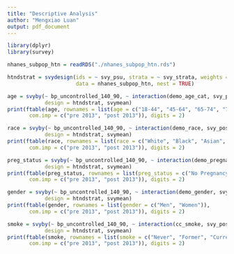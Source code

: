 ```yaml
---
title: "Descriptive Analysis"
author: "Mengxiao Luan"
output: pdf_document
---
```


```r
library(dplyr)
library(survey)
```

```r
nhanes_subpop_htn = readRDS("./nhanes_subpop_htn.rds")

htndstrat = svydesign(ids = ~ svy_psu, strata = ~ svy_strata, weights = ~ svy_weight_cal, 
                      data = nhanes_subpop_htn, nest = TRUE)

```

```r
age = svyby(~ bp_uncontrolled_140_90, ~ interaction(demo_age_cat, svy_post2013), 
            design = htndstrat, svymean)
print(ftable(age, rownames = list(age = c("18-44", "45-64", "65-74", "75+")), 
       com.imp = c("pre 2013", "post 2013")), digits = 2)
```

```r
race = svyby(~ bp_uncontrolled_140_90, ~ interaction(demo_race, svy_post2013), 
            design = htndstrat, svymean)
print(ftable(race, rownames = list(race = c("White", "Black", "Asian", "Hispanic", "Other")), 
       com.imp = c("pre 2013", "post 2013")), digits = 2)
```

```r
preg_status = svyby(~ bp_uncontrolled_140_90, ~ interaction(demo_pregnant, svy_post2013), 
            design = htndstrat, svymean)
print(ftable(preg_status, rownames = list(preg_status = c("No Pregnancy", " Pregnancy")), 
       com.imp = c("pre 2013", "post 2013")), digits = 2)
```

```r
gender = svyby(~ bp_uncontrolled_140_90, ~ interaction(demo_gender, svy_post2013), 
            design = htndstrat, svymean)
print(ftable(gender, rownames = list(gender = c("Men", "Women")), 
       com.imp = c("pre 2013", "post 2013")), digits = 2)

```

```r
smoke = svyby(~ bp_uncontrolled_140_90, ~ interaction(cc_smoke, svy_post2013), 
            design = htndstrat, svymean)
print(ftable(smoke, rownames = list(smoke = c("Never", "Former", "Current")), 
       com.imp = c("pre 2013", "post 2013")), digits = 2)

```

